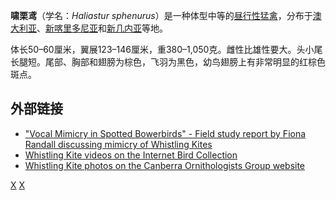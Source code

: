 {{Speciesbox 
| taxon = Haliastur sphenurus
| status = LC
| status_system = IUCN3.1
| image = Whistling kite in flight edit 1.jpg
| authority = Vieillot，1818
}}
'''啸栗鸢'''（学名：''Haliastur sphenurus''）是一种体型中等的[[昼行性|昼行性]][[猛禽|猛禽]]，分布于[[澳大利亚|澳大利亚]]、[[新喀里多尼亚|新喀里多尼亚]]和[[新几内亚|新几内亚]]等地。

体长50–60厘米，翼展123–146厘米，重380–1,050克。雌性比雄性要大。头小尾长腿短。尾部、胸部和翅膀为棕色，飞羽为黑色，幼鸟翅膀上有非常明显的红棕色斑点。

== 外部链接 ==
{{commons|Haliastur sphenurus}}
{{wikispecies|Haliastur sphenurus}}
* [http://student.biology.ed.ac.uk/general/awards/reports/2002_rennie/Rennie-Report-Randall.pdf "Vocal Mimicry in Spotted Bowerbirds" - Field study report by Fiona Randall discussing mimicry of Whistling Kites]{{Wayback|url=http://student.biology.ed.ac.uk/general/awards/reports/2002_rennie/Rennie-Report-Randall.pdf |date=20110724131802 }}
* [http://www.hbw.com/ibc/phtml/especie.phtml?idEspecie=600 Whistling Kite videos on the Internet Bird Collection]
* [http://photogallery.canberrabirds.org.au/raptors.htm#WHKI Whistling Kite photos on the Canberra Ornithologists Group website]{{Wayback|url=http://photogallery.canberrabirds.org.au/raptors.htm#WHKI |date=20110223095434 }}
{{Taxonbar|from=Q606512}}

[[Category:IUCN红色名录无危物种|X]]
[[Category:栗鸢属|X]]